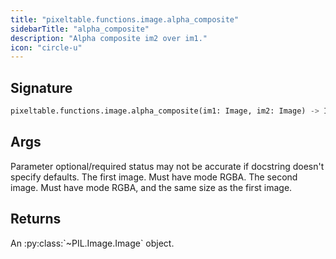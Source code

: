 ```yaml
---
title: "pixeltable.functions.image.alpha_composite"
sidebarTitle: "alpha_composite"
description: "Alpha composite im2 over im1."
icon: "circle-u"
---
```

## Signature

```python
pixeltable.functions.image.alpha_composite(im1: Image, im2: Image) -> Image
```

## Args

<Note>
Parameter optional/required status may not be accurate if docstring doesn't specify defaults.
</Note>

<ParamField path="im1" type="Image" required>
  The first image. Must have mode RGBA.


</ParamField>

<ParamField path="im2" type="Image" required>
  The second image. Must have mode RGBA, and the same size as the first image.


</ParamField>

## Returns

<ResponseField name="return" type="any" required>
  An :py:class:`~PIL.Image.Image` object.


</ResponseField>

